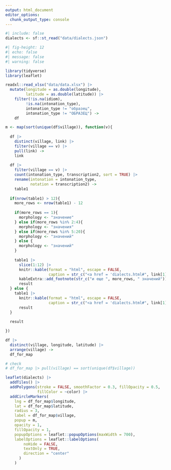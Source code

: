 ```yaml
---
output: html_document
editor_options: 
  chunk_output_type: console
---
```

```r
#| include: false
dialects <- sf::st_read("data/dialects.json")
```


```r
#| fig-height: 12 
#| echo: false
#| message: false
#| warning: false

library(tidyverse)
library(leaflet)

readxl::read_xlsx("data/data.xlsx") |> 
  mutate(longitude = as.double(longitude),
         latitude = as.double(latitude)) |> 
    filter(!is.na(idiom),
         !is.na(intonation_type),
         intonation_type != "образец",
         intonation_type != "ОБРАЗЕЦ") ->
    df

m <- map(sort(unique(df$village)), function(v){
  
  df |> 
    distinct(village, link) |>
    filter(village == v) |> 
    pull(link) ->
    link
  
  df |>
    filter(village == v) |> 
    count(intonation_type, transcription2, sort = TRUE) |>  
    rename(intonation = intonation_type,
           notation = transcription2) ->
    table1
    
  if(nrow(table1) > 12){
    more_rows <- nrow(table1) - 12
    
    if(more_rows == 1){
      morphology <- "значение"
    } else if(more_rows %in% 2:4){
      morphology <- "значения"
    } else if(more_rows %in% 5:20){
      morphology <- "значений"
    } else {
      morphology <- "значений"
    }
    
    table1 |> 
      slice(1:12) |> 
      knitr::kable(format = "html", escape = FALSE, 
                   caption = str_c("<a href = 'dialects.html#", link[1], "'>", v, "</a>")) |> 
      kableExtra::add_footnote(str_c("и еще ", more_rows, " значений")) ->
      result
  } else {
    table1 |> 
      knitr::kable(format = "html", escape = FALSE, 
                   caption = str_c("<a href = 'dialects.html#", link[1], "'>", v, "</a>")) ->
      result
  }
  
  result

})

df |> 
  distinct(village, longitude, latitude) |> 
  arrange(village) ->
  df_for_map

# check
# df_for_map |> pull(village) == sort(unique(df$village))

leaflet(dialects) |>
  addTiles() |> 
  addPolygons(stroke = FALSE, smoothFactor = 0.3, fillOpacity = 0.5,
              fillColor = ~color) |> 
  addCircleMarkers(
    lng = df_for_map$longitude,
    lat = df_for_map$latitude,
    radius = 3,
    label = df_for_map$village,
    popup = m,
    opacity = 1,
    fillOpacity = 1,
    popupOptions = leaflet::popupOptions(maxWidth = 700),
    labelOptions = leaflet::labelOptions(
        noHide = FALSE,
        textOnly = TRUE,
        direction = "center"
      )
    ) 
```